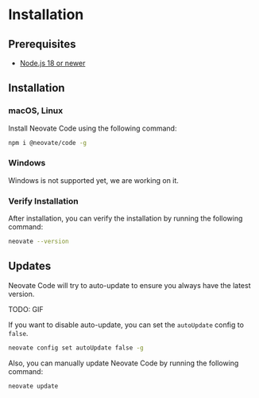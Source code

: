 
# Installation

## Prerequisites

- [Node.js 18 or newer](https://nodejs.org/en/download/)

## Installation

### macOS, Linux

Install Neovate Code using the following command:

```bash
npm i @neovate/code -g
```

### Windows

<Callout type="warning">
  Windows is not supported yet, we are working on it.
</Callout>

### Verify Installation

After installation, you can verify the installation by running the following command:

```bash
neovate --version
```

## Updates

Neovate Code will try to auto-update to ensure you always have the latest version.

TODO: GIF

If you want to disable auto-update, you can set the `autoUpdate` config to `false`.

```bash
neovate config set autoUpdate false -g
```

Also, you can manually update Neovate Code by running the following command:

```bash
neovate update
```

